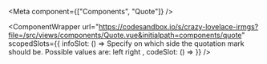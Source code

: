
<Meta
  component={["Components", "Quote"]}
/>

<ComponentWrapper url="https://codesandbox.io/s/crazy-lovelace-irmgs?file=/src/views/components/Quote.vue&initialpath=components/quote" scopedSlots={{
  infoSlot: () =>
<PropsTable>
  <PropsTableRow value="side" type="string" default="left">
    Specify on which side the quotation mark should be. Possible values are: <span class="code">left</span> <span class="code">right</span>
  </PropsTableRow>
</PropsTable>,
  codeSlot: () =>
<ExampleLoader example="Quote.tsx" />
}} />
